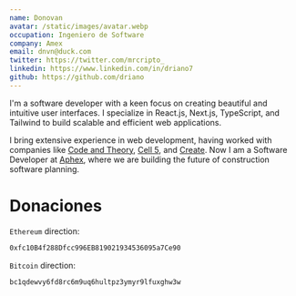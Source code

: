 ```yaml
---
name: Donovan
avatar: /static/images/avatar.webp
occupation: Ingeniero de Software
company: Amex
email: dnvn@duck.com
twitter: https://twitter.com/mrcripto_
linkedin: https://www.linkedin.com/in/driano7
github: https://github.com/driano
---
```


I'm a software developer with a keen focus on creating beautiful and intuitive user interfaces.
I specialize in React.js, Next.js, TypeScript, and Tailwind to build scalable and efficient web applications.

I bring extensive experience in web development, having worked with companies like [Code and Theory](https://www.codeandtheory.com/), [Cell 5](https://www.cell5.co.uk/), and [Create](create.xyz).
Now I am a Software Developer at [Aphex](https://aphex.co/), where we are building the future of construction software planning.

# Donaciones

`Ethereum` direction:

```bash
0xfc10B4f288Dfcc996EB819021934536095a7Ce90
```

`Bitcoin` direction:

```bash
bc1qdewvy6fd8rc6m9uq6hultpz3ymyr9lfuxghw3w
```
